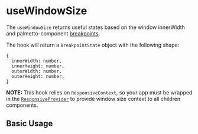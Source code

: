 
<Meta of={Stories} />

# useWindowSize

The `useWindowSize` returns useful states based on the window innerWidth and palmetto-component [breakpoints]().

The hook will return a `BreakpointState` object with the following shape:

```
{
  innerWidth: number,
  innerHeight: number,
  outerWidth: number,
  outerHeight: number,
}
```

**NOTE:** This hook relies on `ResponsiveContext`, so your app must be wrapped in the [`ResponsiveProvider`]() to provide window size context to all children components.

## Basic Usage

<Canvas isExpanded of={Stories.BasicUsage} />
